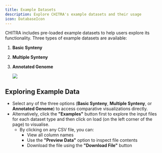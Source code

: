 ```yaml
---
title: Example Datasets
description: Explore CHITRA's example datasets and their usage
icon: DatabaseIcon
---
```


CHITRA includes pre-loaded example datasets to help users explore its functionality. Three types of example datasets are available:

1. **Basic Synteny**
2. **Multiple Synteny**
3. **Annotated Genome**

   ![](public/media/image4.png)


## Exploring Example Data

- Select any of the three options (**Basic Synteny**, **Multiple Synteny**, or **Annotated Genome**) to access comparative visualizations directly.
- Alternatively, click the **"Examples"** button first to explore the input files for each dataset type and then click on load (on the left corner of the page) to visualise.
  - By clicking on any CSV file, you can:
    - View all column names
    - Use the **"Preview Data"** option to inspect file contents
    - Download the file using the **"Download File"** button